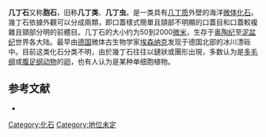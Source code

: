 {{Taxobox
| image = Whole_chitinozoan_cropped.jpg
| image_caption = [[扫描电子显微镜|扫描电子显微镜]]下一个[[志留纪|志留纪]]晚期的几丁石
| fossil_range = {{Fossil range|489|358}}([[奥陶纪|奥陶纪]] - [[泥盆纪|泥盆纪]])
| regnum = [[動物界|動物界]]
| phylum = [[地位未定|地位未定]]
| classis = '''Chitinozoa'''
| classis_authority = [[埃森纳克|埃森纳克]] 1931年
| ordo =口盖目 Operculatifera<br />前体目 Prosomatifera
| ordo_authority = [[埃森纳克|埃森纳克]] 1972年
| subdivision_ranks = 科
| subdivision =
* 锥几丁石科 Conochitinidae
* 链几丁石科 Desmochitinidae 
* 瓶几丁石科 Lagenochitinidae
}}
'''几丁石'''又称'''胞石'''，旧称'''几丁类'''、'''几丁虫'''。是一类具有[[几丁质|几丁质]]外壁的海洋[[微体化石|微体化石]]。幾丁石依據外觀可以分成兩類，即口蓋樣式簡單且頸部不明顯的口蓋目和口蓋較複雜且頸部分明的前體目。几丁石的大小约为50到2000[[微米|微米]]，生存于[[奥陶纪|奥陶纪]]至[[泥盆纪|泥盆纪]]世界各大陆。最早由[[德国|德国]]微体古生物学家[[埃森纳克|埃森纳克]]发现于德国北部的冰川漂砾中。目前这类化石分类不明，由於幾丁石往往以鏈狀或團形出現，多数认为是[[多毛纲|多毛纲]]或[[腹足纲|腹足纲]][[动物|动物]]的[[卵|卵]]，也有人认为是某种单细胞植物。
== 参考文献 ==
* {{cite book zh |author1=[[郝诒纯|郝诒纯]] |author2=[[茅绍智|茅绍智]] |title=微体古生物学教程 |format=M |edition=2 |location=武汉 |publisher=中国地质大学出版社 |date=1993 |pages=259 |id= ISBN 7-5625-0677-9}}

{{古生物小作品}}

[[Category:化石|Category:化石]]
[[Category:地位未定|Category:地位未定]]